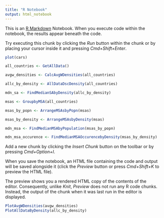 ```yaml
---
title: "R Notebook"
output: html_notebook
---
```


This is an [R Markdown](http://rmarkdown.rstudio.com) Notebook. When you execute code within the notebook, the results appear beneath the code. 

Try executing this chunk by clicking the *Run* button within the chunk or by placing your cursor inside it and pressing *Cmd+Shift+Enter*. 

```r
plot(cars)

all_countries <- GetAllData()

avgw_densities <- CalcAvgWDensities(all_countries)

allc_by_density <- AllDataDscDensity(all_countries)

mdn_sa <- FindMedianSAbyDensity(allc_by_density)

msas <- GroupbyMSA(all_countries)

msas_by_popn <- ArrangeMSAsbyPopn(msas)

msas_by_density <- ArrangeMSAsbyDensity(msas)

mdn_msa <- FindMedianMSAbyPopulation(msas_by_popn)

mdn_msa_occurence <- FindMedianMSAOccurencebyDensity(msas_by_density)

```

Add a new chunk by clicking the *Insert Chunk* button on the toolbar or by pressing *Cmd+Option+I*.

When you save the notebook, an HTML file containing the code and output will be saved alongside it (click the *Preview* button or press *Cmd+Shift+K* to preview the HTML file). 

The preview shows you a rendered HTML copy of the contents of the editor. Consequently, unlike *Knit*, *Preview* does not run any R code chunks. Instead, the output of the chunk when it was last run in the editor is displayed.
```r
PlotAvgWDensities(avgw_densities)
PlotAllDataByDensity(allc_by_density)

```

